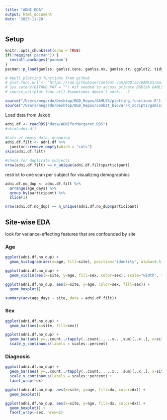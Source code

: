 ```yaml
---
title: "ADNI EDA"
output: html_document
date: '2023-11-28'
---
```


## Setup

```r
knitr::opts_chunk$set(echo = TRUE)
if(!require('pacman')) {
  install.packages('pacman')
}
pacman::p_load(gamlss, gamlss.cens, gamlss.mx, gamlss.tr, ggplot2, tidyverse, ggpubr, skimr, gamlss.data, data.table, nlme, devtools, slider)

# #pull plotting functions from github
# plot.func.url <- "https://raw.githubusercontent.com/BGDlab/GAMLSS/main/plotting_functions.R?token=GHSAT0AAAAAACGAYP4HZWCTHACGUM6KG2PSZIQUPBA"
# Sys.setenv(GITHUB_PAT = "") #if needed to access private BGDlab GAMLSS repo
# source_url(plot.func.url) #sometimes doesn't work....?

source("/Users/megardn/Desktop/BGD_Repos/GAMLSS/plotting_functions.R")
source("/Users/megardn/Desktop/BGD_Repos/combat_biovar/R_scripts/gamlss_helper_funs.R")
```

Load data from Jakob
```r
adni.df <- readRDS("data/ADNIforMargaret.RDS")
#skim(adni.df)

#Lots of empty data, dropping
adni.df.filt <- adni.df %>%
  janitor::remove_empty(which = "cols")
skim(adni.df.filt)

#check for duplicate subjects
nrow(adni.df.filt) == n_unique(adni.df.filt$participant)
```

restrict to one scan per subject for visualizing demographics

```r
adni.df.no_dup <- adni.df.filt %>%
  arrange(age_days) %>%
  group_by(participant) %>%
  slice(1)

nrow(adni.df.no_dup) == n_unique(adni.df.no_dup$participant)
```

## Site-wise EDA

look for variance-effecting features that are confounded by site

### Age

```r
ggplot(adni.df.no_dup) +
  geom_histogram(aes(x=age, fill=site), position="identity", alpha=0.5)
```

```r
ggplot(adni.df.no_dup) +
  geom_violin(aes(x=site, y=age, fill=sex, color=sex), scale="width", trim = FALSE, adjust=0.75)
```

```r
ggplot(adni.df.no_dup, aes(x=site, y=age, color=sex, fill=sex)) + 
  geom_boxplot()
```

```r
summary(aov(age_days ~ site, data = adni.df.filt))
```

### Sex

```r
ggplot(adni.df.no_dup) +
  geom_bar(aes(x=site, fill=sex))
```

```r
ggplot(adni.df.no_dup) +
  geom_bar(aes( y=..count../tapply(..count.., ..x.. ,sum)[..x..], x=site, fill=sex)) + 
  scale_y_continuous(labels = scales::percent)
```

### Diagnosis

```r
ggplot(adni.df.no_dup) +
  geom_bar(aes( y=..count../tapply(..count.., ..x.. ,sum)[..x..], x=site, fill=sex)) + 
  scale_y_continuous(labels = scales::percent) +
  facet_wrap(~dx)
```

```r
ggplot(adni.df.no_dup, aes(x=site, y=age, fill=dx, color=dx)) + 
  geom_boxplot() 
```

```r
ggplot(adni.df.no_dup, aes(x=site, y=age, fill=dx, color=dx)) + 
  geom_boxplot() +
  facet_wrap(~sex, nrow=2)
```

